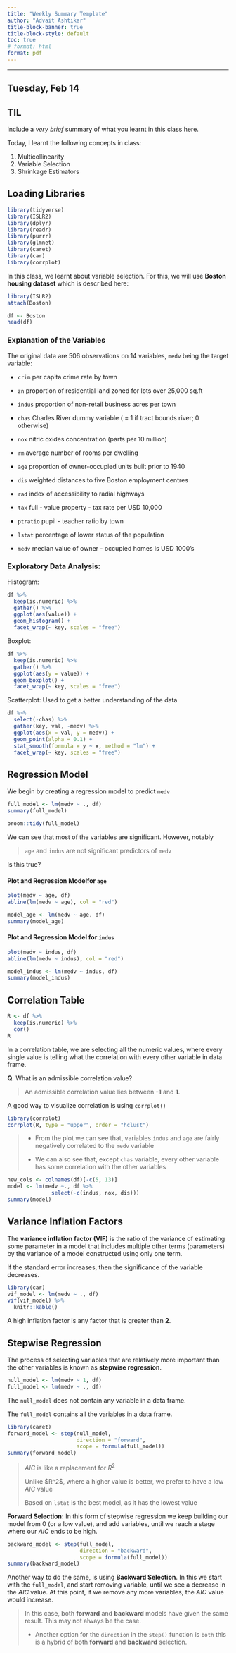```yaml
---
title: "Weekly Summary Template"
author: "Advait Ashtikar"
title-block-banner: true
title-block-style: default
toc: true
# format: html
format: pdf
---
```


------------------------------------------------------------------------

## Tuesday, Feb 14

::: callout-important
## TIL

Include a *very brief* summary of what you learnt in this class here.

Today, I learnt the following concepts in class:

1.  Multicollinearity
2.  Variable Selection
3.  Shrinkage Estimators
:::

## Loading Libraries

```r
library(tidyverse)
library(ISLR2)
library(dplyr)
library(readr)
library(purrr)
library(glmnet)
library(caret)
library(car)
library(corrplot)
```

In this class, we learnt about variable selection. For this, we will use **Boston housing dataset** which is described here:

```r
library(ISLR2)
attach(Boston)

df <- Boston
head(df)
```

### Explanation of the Variables

The original data are 506 observations on 14 variables, `medv` being the target variable:

-   `crim` per capita crime rate by town

-   `zn` proportion of residential land zoned for lots over 25,000 sq.ft

-   `indus` proportion of non-retail business acres per town

-   `chas` Charles River dummy variable ( = 1 if tract bounds river; 0 otherwise)

-   `nox` nitric oxides concentration (parts per 10 million)

-   `rm` average number of rooms per dwelling

-   `age` proportion of owner-occupied units built prior to 1940

-   `dis` weighted distances to five Boston employment centres

-   `rad` index of accessibility to radial highways

-   `tax` full - value property - tax rate per USD 10,000

-   `ptratio` pupil - teacher ratio by town

-   `lstat` percentage of lower status of the population

-   `medv` median value of owner - occupied homes is USD 1000's

### Exploratory Data Analysis:

Histogram:

```r
df %>%
  keep(is.numeric) %>%
  gather() %>%
  ggplot(aes(value)) +
  geom_histogram() +
  facet_wrap(~ key, scales = "free")
```

Boxplot:

```r
df %>%
  keep(is.numeric) %>%
  gather() %>%
  ggplot(aes(y = value)) +
  geom_boxplot() +
  facet_wrap(~ key, scales = "free")
```

Scatterplot: Used to get a better understanding of the data

```r
df %>%
  select(-chas) %>%
  gather(key, val, -medv) %>%
  ggplot(aes(x = val, y = medv)) +
  geom_point(alpha = 0.1) +
  stat_smooth(formula = y ~ x, method = "lm") +
  facet_wrap(~ key, scales = "free")
```

## Regression Model

We begin by creating a regression model to predict `medv`

```r
full_model <- lm(medv ~ ., df)
summary(full_model)
```

```r
broom::tidy(full_model)
```

We can see that most of the variables are significant. However, notably

> `age` and `indus` are not significant predictors of `medv`

Is this true?

#### Plot and Regression Modelfor `age`

```r
plot(medv ~ age, df)
abline(lm(medv ~ age), col = "red")
```

```r
model_age <- lm(medv ~ age, df)
summary(model_age)
```

#### Plot and Regression Model for `indus`

```r
plot(medv ~ indus, df)
abline(lm(medv ~ indus), col = "red")
```

```r
model_indus <- lm(medv ~ indus, df)
summary(model_indus)
```

## Correlation Table

```r
R <- df %>%
  keep(is.numeric) %>%
  cor()
R
```

In a correlation table, we are selecting all the numeric values, where every single value is telling what the correlation with every other variable in data frame.

**Q.** What is an admissible correlation value?

> An admissible correlation value lies between **-1** and **1**.

A good way to visualize correlation is using `corrplot()`

```r
library(corrplot)
corrplot(R, type = "upper", order = "hclust")
```

> -   From the plot we can see that, variables `indus` and `age` are fairly negatively correlated to the `medv` variable
>
> -   We can also see that, except `chas` variable, every other variable has some correlation with the other variables

```r
new_cols <- colnames(df)[-c(5, 13)]
model <- lm(medv ~., df %>%
              select(-c(indus, nox, dis)))
summary(model)
```

## Variance Inflation Factors

The **variance inflation factor (VIF)** is the ratio of the variance of estimating some parameter in a model that includes multiple other terms (parameters) by the variance of a model constructed using only one term.

If the standard error increases, then the significance of the variable decreases.

```r
library(car)
vif_model <- lm(medv ~ ., df)
vif(vif_model) %>%
  knitr::kable()
```

A high inflation factor is any factor that is greater than **2**.

## Stepwise Regression

The process of selecting variables that are relatively more important than the other variables is known as **stepwise regression**.

```r
null_model <- lm(medv ~ 1, df)
full_model <- lm(medv ~ ., df)
```

The `null_model` does not contain any variable in a data frame.

The `full_model` contains all the variables in a data frame.

```r
library(caret)
forward_model <- step(null_model,
                      direction = "forward",
                      scope = formula(full_model))
summary(forward_model)
```

> $AIC$ is like a replacement for $R^2$
>
> Unlike \$R\^2\$, where a higher value is better, we prefer to have a low $AIC$ value
>
> Based on `lstat` is the best model, as it has the lowest value

**Forward Selection:** In this form of stepwise regression we keep building our model from 0 (or a low value), and add variables, until we reach a stage where our $AIC$ ends to be high.

```r
backward_model <- step(full_model,
                       direction = "backward",
                       scope = formula(full_model))
summary(backward_model)
```

Another way to do the same, is using **Backward Selection**. In this we start with the `full_model`, and start removing variable, until we see a decrease in the $AIC$ value. At this point, if we remove any more variables, the $AIC$ value would increase.

> In this case, both **forward** and **backward** models have given the same result. This may not always be the case.
>
> -   Another option for the `direction` in the `step()` function is `both` this is a hybrid of both **forward** and **backward** selection.
